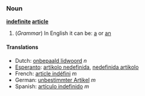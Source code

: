 ===Noun===
'''[[indefinite]] [[article]]'''

#(''Grammar'') In English it can be: [[a]] or [[an]]

====Translations====
*Dutch: [[onbepaald lidwoord]] ''n''
*[[Esperanto]]: [[artikolo nedefinida]], [[nedefinida artikolo]]
*French: [[article indéfini]] ''m''
*German: [[unbestimmter Artikel]] ''m''
*Spanish: [[artículo indefinido]] ''m''